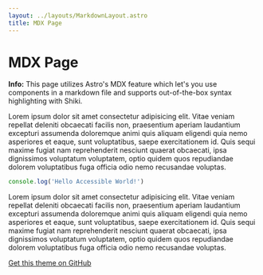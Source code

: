 ```yaml
---
layout: ../layouts/MarkdownLayout.astro
title: MDX Page
---
```



# MDX Page

<Notification type="info">
  <Icon pack="ion" name="information-circle-outline" />
  <p>
    <strong>Info:</strong> This page utilizes Astro's MDX feature which let's you use components in a markdown file and
    supports out-of-the-box syntax highlighting with Shiki.
  </p>
</Notification>

Lorem ipsum dolor sit amet consectetur adipisicing elit. Vitae veniam repellat deleniti obcaecati facilis non, praesentium aperiam laudantium excepturi assumenda doloremque animi quis aliquam eligendi quia nemo asperiores et eaque, sunt voluptatibus, saepe exercitationem id. Quis sequi maxime fugiat nam reprehenderit nesciunt quaerat obcaecati, ipsa dignissimos voluptatum voluptatem, optio quidem quos repudiandae dolorem voluptatibus fuga officia odio nemo recusandae voluptas.

```js
console.log('Hello Accessible World!')
```

Lorem ipsum dolor sit amet consectetur adipisicing elit. Vitae veniam repellat deleniti obcaecati facilis non, praesentium aperiam laudantium excepturi assumenda doloremque animi quis aliquam eligendi quia nemo asperiores et eaque, sunt voluptatibus, saepe exercitationem id. Quis sequi maxime fugiat nam reprehenderit nesciunt quaerat obcaecati, ipsa dignissimos voluptatum voluptatem, optio quidem quos repudiandae dolorem voluptatibus fuga officia odio nemo recusandae voluptas.

[Get this theme on GitHub](https://github.com/markteekman/accessible-astro-starter)
